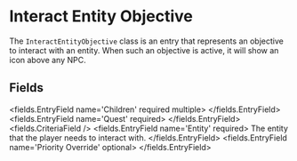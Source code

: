 
# Interact Entity Objective

The `InteractEntityObjective` class is an entry that represents an objective to interact with an entity.
When such an objective is active, it will show an icon above any NPC.


## Fields

<fields.EntryField name='Children' required multiple>
</fields.EntryField>
<fields.EntryField name='Quest' required>
</fields.EntryField>
<fields.CriteriaField />
<fields.EntryField name='Entity' required>
     The entity that the player needs to interact with.
</fields.EntryField>
<fields.EntryField name='Priority Override' optional>
</fields.EntryField>
